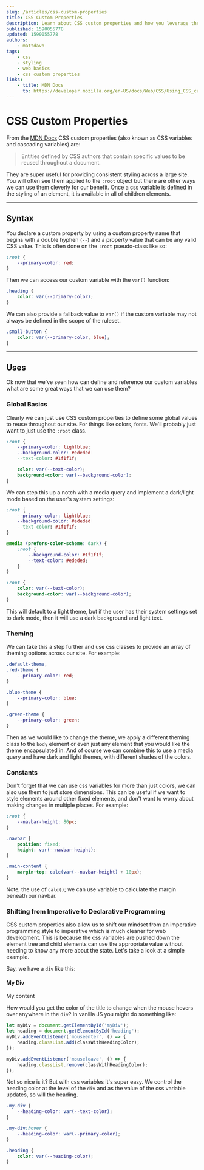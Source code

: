 ```yaml
---
slug: /articles/css-custom-properties
title: CSS Custom Properties
description: Learn about CSS custom properties and how you leverage them for better styling in your web apps.
published: 1590055778
updated: 1590055778
authors:
    - mattdavo
tags:
    - css
    - styling
    - web basics
    - css custom properties
links:
    - title: MDN Docs
      to: https://developer.mozilla.org/en-US/docs/Web/CSS/Using_CSS_custom_properties
---
```


# CSS Custom Properties

From the [MDN Docs](https://developer.mozilla.org/en-US/docs/Web/CSS/Using_CSS_custom_properties) CSS custom properties (also known as CSS variables and cascading variables) are:

> Entities defined by CSS authors that contain specific values to be reused throughout a document.

They are super useful for providing consistent styling across a large site. You will often see them applied to the `:root` object but there are other ways we can use them cleverly for our benefit. Once a css variable is defined in the styling of an element, it is available in all of children elements.

---

## Syntax

You declare a custom property by using a custom property name that begins with a double hyphen (`--`) and a property value that can be any valid CSS value. This is often done on the `:root` pseudo-class like so:

```css
:root {
    --primary-color: red;
}
```

Then we can access our custom variable with the `var()` function:

```css
.heading {
    color: var(--primary-color);
}
```

We can also provide a fallback value to `var()` if the custom variable may not always be defined in the scope of the ruleset.

```css
.small-button {
    color: var(--primary-color, blue);
}
```

---

## Uses

Ok now that we've seen how can define and reference our custom variables what are some great ways that we can use them?

### Global Basics

Clearly we can just use CSS custom properties to define some global values to reuse throughout our site. For things like colors, fonts. We'll probably just want to just use the `:root` class.

```css
:root {
    --primary-color: lightblue;
    --background-color: #ededed
    --text-color: #1f1f1f;

    color: var(--text-color);
    background-color: var(--background-color);
}
```

We can step this up a notch with a media query and implement a dark/light mode based on the user's system settings:

```css
:root {
    --primary-color: lightblue;
    --background-color: #ededed
    --text-color: #1f1f1f;
}

@media (prefers-color-scheme: dark) {
    :root {
        --background-color: #1f1f1f;
        --text-color: #ededed;
    }
}

:root {
    color: var(--text-color);
    background-color: var(--background-color);
}
```

This will default to a light theme, but if the user has their system settings set to dark mode, then it will use a dark background and light text.

### Theming

We can take this a step further and use css classes to provide an array of theming options across our site. For example:

```css
.default-theme,
.red-theme {
    --primary-color: red;
}

.blue-theme {
    --primary-color: blue;
}

.green-theme {
    --primary-color: green;
}
```

Then as we would like to change the theme, we apply a different theming class to the `body` element or even just any element that you would like the theme encapsulated in. And of course we can combine this to use a media query and have dark and light themes, with different shades of the colors.

### Constants

Don't forget that we can use css variables for more than just colors, we can also use them to just store dimensions. This can be useful if we want to style elements around other fixed elements, and don't want to worry about making changes in multiple places. For example:

```css
:root {
    --navbar-height: 80px;
}

.navbar {
    position: fixed;
    height: var(--navbar-height);
}

.main-content {
    margin-top: calc(var(--navbar-height) + 10px);
}
```

Note, the use of `calc()`; we can use variable to calculate the margin beneath our navbar.

### Shifting from Imperative to Declarative Programming

CSS custom properties also allow us to shift our mindset from an imperative programming style to imperative which is much cleaner for web development. This is because the css variables are pushed down the element tree and child elements can use the appropriate value without needing to know any more about the state. Let's take a look at a simple example.

Say, we have a `div` like this:

<div style={{ borderRadius: '10px', padding: '10px', backgroundColor: 'var(--alt-background-color)' }}>
    <h4>My Div</h4>
    <p>My content</p>
</div>

How would you get the color of the title to change when the mouse hovers over anywhere in the `div`? In vanilla JS you might do something like:

```js
let myDiv = document.getElementById('myDiv');
let heading = document.getElementById('heading');
myDiv.addEventListener('mouseenter', () => {
    heading.classList.add(classWithHeadingColor);
});

myDiv.addEventListener('mouseleave', () => {
    heading.classList.remove(classWithHeadingColor);
});
```

Not so nice is it? But with css variables it's super easy. We control the heading color at the level of the `div` and as the value of the css variable updates, so will the heading.

```css
.my-div {
    --heading-color: var(--text-color);
}

.my-div:hover {
    --heading-color: var(--primary-color);
}

.heading {
    color: var(--heading-color);
}
```
